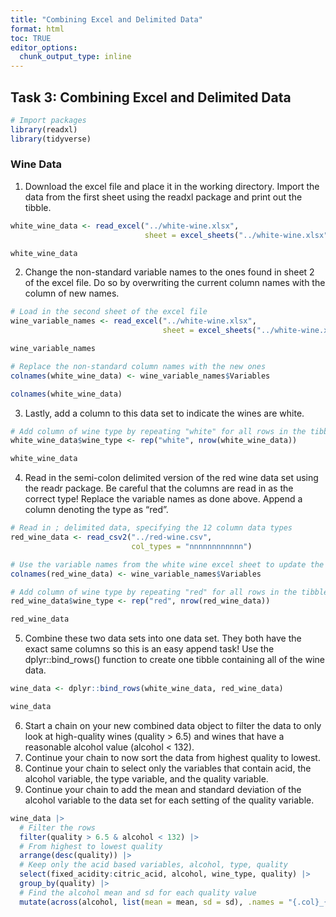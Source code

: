 ```yaml
---
title: "Combining Excel and Delimited Data"
format: html
toc: TRUE
editor_options: 
  chunk_output_type: inline
---
```


## Task 3: Combining Excel and Delimited Data

```r
# Import packages
library(readxl)
library(tidyverse)
```

### Wine Data

1.  Download the excel file and place it in the working directory. Import the data from the first sheet using the readxl package and print out the tibble.

```r
white_wine_data <- read_excel("../white-wine.xlsx",
                              sheet = excel_sheets("../white-wine.xlsx")[1])

white_wine_data
```

2.  Change the non-standard variable names to the ones found in sheet 2 of the excel file. Do so by overwriting the current column names with the column of new names.

```r
# Load in the second sheet of the excel file
wine_variable_names <- read_excel("../white-wine.xlsx",
                                  sheet = excel_sheets("../white-wine.xlsx")[2])

wine_variable_names
```

```r
# Replace the non-standard column names with the new ones
colnames(white_wine_data) <- wine_variable_names$Variables

colnames(white_wine_data)
```

3.  Lastly, add a column to this data set to indicate the wines are white.

```r
# Add column of wine type by repeating "white" for all rows in the tibble
white_wine_data$wine_type <- rep("white", nrow(white_wine_data))

white_wine_data
```

4.  Read in the semi-colon delimited version of the red wine data set using the readr package. Be careful that the columns are read in as the correct type! Replace the variable names as done above. Append a column denoting the type as "red".

```r
# Read in ; delimited data, specifying the 12 column data types
red_wine_data <- read_csv2("../red-wine.csv",
                           col_types = "nnnnnnnnnnnn")

# Use the variable names from the white wine excel sheet to update the col names
colnames(red_wine_data) <- wine_variable_names$Variables

# Add column of wine type by repeating "red" for all rows in the tibble
red_wine_data$wine_type <- rep("red", nrow(red_wine_data))

red_wine_data
```

5.  Combine these two data sets into one data set. They both have the exact same columns so this is an easy append task! Use the dplyr::bind_rows() function to create one tibble containing all of the wine data.

```r
wine_data <- dplyr::bind_rows(white_wine_data, red_wine_data)

wine_data
```

6.  Start a chain on your new combined data object to filter the data to only look at high-quality wines (quality \> 6.5) and wines that have a reasonable alcohol value (alcohol \< 132).
7.  Continue your chain to now sort the data from highest quality to lowest.
8.  Continue your chain to select only the variables that contain acid, the alcohol variable, the type variable, and the quality variable.
9.  Continue your chain to add the mean and standard deviation of the alcohol variable to the data set for each setting of the quality variable.

```r
wine_data |>
  # Filter the rows
  filter(quality > 6.5 & alcohol < 132) |>
  # From highest to lowest quality
  arrange(desc(quality)) |>
  # Keep only the acid based variables, alcohol, type, quality
  select(fixed_acidity:citric_acid, alcohol, wine_type, quality) |>
  group_by(quality) |>
  # Find the alcohol mean and sd for each quality value
  mutate(across(alcohol, list(mean = mean, sd = sd), .names = "{.col}_{.fn}"))
```
